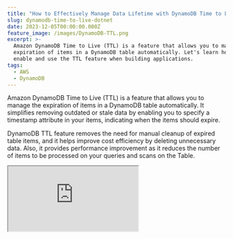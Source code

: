 ```yaml
---
title: "How to Effectively Manage Data Lifetime with DynamoDB Time to Live"
slug: dynamodb-time-to-live-dotnet
date: 2023-12-05T00:00:00.000Z
feature_image: /images/DynamoDB-TTL.png
excerpt: >-
  Amazon DynamoDB Time to Live (TTL) is a feature that allows you to manage the
  expiration of items in a DynamoDB table automatically. Let's learn how to
  enable and use the TTL feature when building applications.
tags:
  - AWS
  - DynamoDB
---
```

Amazon DynamoDB Time to Live (TTL) is a feature that allows you to manage the expiration of items in a DynamoDB table automatically. It simplifies removing outdated or stale data by enabling you to specify a timestamp attribute in your items, indicating when the items should expire.

DynamoDB TTL feature removes the need for manual cleanup of expired table items, and it helps improve cost efficiency by deleting unnecessary data. Also, it provides performance improvement as it reduces the number of items to be processed on your queries and scans on the Table.

<iframe src="https://www.youtube.com/embed/X8en0qKiLVs?feature=oembed" />

In this blog post, let’s learn how you can enable DynamoDB Time To Live on your tables, how to write data that can be automatically deleted, and also some things you need to keep in mind when using this feature.

We will be using .NET for the application code. However, the concepts still apply to other programming languages.

_This article is sponsored by AWS and is part of my_ [_AWS Series_](/blog/tag/aws/)_._

## Enable Time to LIve on DynamoDB Table

You can enable Time to Live(TTL) on a DynamoDB table from the Additional Settings section on the Table details, as shown below.

![](/images/image-3-1.png)

The Time to Live (TTL) setting in AWS Console for an existing table is in the Additional Settings section in DynamoDB table details.

Select the 'Turn on' button to enter the details for Time to Live.

Specify the property name from the Table item record for the Time to Live (TTL) property.

Below, I have specified the property with the name `ttl` as the property to use for Time to Live on the `WeatherForecast` table.

![Specify the TTL attribute name to use in AWS Console and turn on TTL.](/images/image-4.png)

Specify the TTL attribute name to use in AWS Console and turn on TTL.

Once specified and turned on, Time to Live is active on the DynamoDB table.

To change the TTL property details, turn it off on the Table and then turn it on again with the new property details.

## Adding Items with Time to Live

When adding items to the Table, populate the item with the property specified in the Time to Live settings.  

Below, I have the property `Ttl` on the `WeatherForecastTable` item. For backward compatibility with existing items, I have made it optional.

To map to the appropriate casing as specified in the TTL settings for the Table, I am using the `DynamoDBProperty` attribute to explicitly specify the column name to map to in the DynamoDB table item.

```csharp
[HttpPost("post-weather-forecast-table-ttl")]
public async Task PostWeatherForecastWithTTL(WeatherForecastTable data)
{
    data.Date = data.Date.Date;
    data.Ttl = DateTimeOffset.UtcNow.AddMinutes(1).ToUnixTimeSeconds();
    await _dynamoDbContext.SaveAsync(data);
}

public class WeatherForecastTable
{
    public string CityName { get; set; }
    public DateTime Date { get; set; }
    public string TemperatureC { get; set; }
    public string? Summary { get; set; }

    [DynamoDBProperty("ttl")]
    public long? Ttl { get; set; }
}

```

### Format Conditions For TTL DynamoDB Attribute

The attribute specified as the Time to Live property on the Table must be of `Number` type. The value must be specified as a [Unix epoch time format in seconds](https://en.wikipedia.org/wiki/Unix_time).

The TTL processes will ignore the item if the property is missing or not in the valid format.

The value specified must also be less than five years in the past, otherwise the TTL process will not expire the item.

The above code in .NET specifies the `Ttl` property as a `long` type and sets it using the `ToUnixTimeSeconds` method on `DateTimeOffset`

### Preview TTL Items

The AWS Console provides a Preview feature to see a subset of upcoming items that will be automatically deleted.

![](/images/image-5.png)

AWS Console shows a preview of upcoming items marked for auto-deletion as the time to live expiry is nearing. This is only a subset of items and not an exhaustive list.

This is only a subset of items marked for deletion, not an exhaustive list.

### How DynamoDB TTL Works

Once you enable TTL on a table, DynamoDB runs a per-partition scanner background process that continuously evaluates the expiry status of items in the Table.

The process compares the current Unix epoch time (UTC) seconds against the value recorded against the TTL property for the DynamoDB table.

If the record is older than the current time, it marks the item as expired.

A second background process scans for expired items and deletes them. These processes happen automatically and do not affect read or write traffic to the Table.

⚠️

TTL typically deletes expired items within a few days, depending on the size and activity level of the Table.

## Querying Items and Time to Live

DynamoDB items that have expired but haven't yet been deleted by the TTL background processes will still appear in reads, queries, and scans.

Such items can also be updated, which might affect their expiration status.

When querying data from the application, you need to explicitly filter them out to ensure expired items are not used.

E.g., when querying all `WeatherForecastTable` items for a given city, the below code passes a `FilterExpression` to filter out items that have already expired.

It uses the `DateTimeOffset.UtcNow` to calculate the current Unix epoch time and pass that to the query function.

Since, in our case, the Time to Live property name is `ttl`, which is also a reserved keyword; we need to pass in the explicit property name as a `ExpressionAttributeName`to pass in the explicitly

```csharp
[HttpGet("city-name-low-level-expressions-ttl")]
public async Task<IEnumerable<WeatherForecastTable>> GetAllForCityLowLevelExpressionsTtl(string cityName, long? ttl)
{
    ttl = ttl ?? DateTimeOffset.UtcNow.ToUnixTimeSeconds();
    var queryRequest = new QueryRequest()
    {
        TableName = nameof(WeatherForecastTable),
        KeyConditionExpression = "CityName = :cityName",
        FilterExpression = "attribute_not_exists(#timeToLive) OR #timeToLive >= :timeToLive",
        ExpressionAttributeNames = new Dictionary<string, string>()
        {
            {"#timeToLive", "ttl"}
        },
        ExpressionAttributeValues = new Dictionary<string, AttributeValue>()
        {
            {":cityName", new AttributeValue(cityName)},
            {":timeToLive", new AttributeValue() {N = ttl.ToString()}}
        }
    };

    var response = await _dynamoDbClient.QueryAsync(queryRequest);

    return response.Items.Select(a =>
    {
        var doc = Document.FromAttributeMap(a);
        return _dynamoDbContext.FromDocument<WeatherForecastTable>(doc);
    });
}

```

The above query returns all records that either do not have a `ttl` property set or ones that haven't expired yet.

Based on your application needs, you can use the appropriate filter expressions.

## DynamoDB Streams and TTL Auto-Deleted Messages

Items deleted automatically by the TTL background processes will also appear in the DynamoDB stream events.

DynamoDB Streams capture a time-ordered sequence of events in any DynamoDB table. If you want to get started using DynamoDB streams, check out the blog post linked below.

<BlogLink
  href="/blog/aws-dynamodb-streams-lambda-triggers-dotnet/"
  title="DynamoDB Streams and AWS Lambda Trigger in .NET"
  description="DynamoDB Streams capture a time-ordered sequence of events in any DynamoDB table. Let’s learn how to enable DynamoDB Streams, different stream types and how to consumer stream changes from a .NET AWS Lambda Function."
  authorImage="/images/logo-512x512.png"
  authorName="Rahul Nath"
  authorTitle="Rahul Pulikkot Nath"
  featureImage="/images/aws-lambda-dynamodb-streams-trigger-dotnet.jpg"
/>

Items that are deleted by the TTL processes have the following field values.

-   Records\[`<index>`\].userIdentity.type → '_Service_'
-   Records\[`<index>`\].userIdentity.principalId → '_dynamodb.amazonaws.com_'

You can learn more about DynamoDB Streams and Time to Live in the [documentation here](https://docs.aws.amazon.com/amazondynamodb/latest/developerguide/time-to-live-ttl-streams.html).
